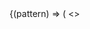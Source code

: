 
<PatternLoad patternId="grid">
  {(pattern) => (
  <>
    <Title />
    <Subtitle />

## Simple usage

```twig dark
  {% set cells = [
    'Cell 1',
    'Cell 2'
  ] %}
  {% include "@organisms/grid/grid.twig" with {
    attributes: create_attribute(),
    cells: cells,
    columns: 2,
    columns_width: 'equal',
    gutter: 'default'
  } only %}
`} />
```

## Cells
The pattern loops through a list of cells and print each cell.<br/>
To adjust the way the blocks are printed use twig blocks.

## Blocks
* cell_outer: <br/>Use block cell_outer to adjust the markup of each cell. Variables: `cell_attributes`, `cell`, `cell_counter`.
* cell_inner:<br/>Use block cell_inner to print the cell variable. Variables: `cell`, `cell_counter`
### Example: cell_inner
```twig dark
  {% set cells = [
        {content: '<div class="w-full h-20 bg-primary">1</div>'},
        {content: '<div class="w-full h-20 bg-primary">2</div>'},
        {content: '<div class="w-full h-20 bg-primary">3</div>'},
        {content: '<div class="w-full h-20 bg-primary">4</div>'},
        {content: '<div class="w-full h-20 bg-primary">5</div>'},
        {content: '<div class="w-full h-20 bg-primary">6</div>'},
      ] %}
      {% embed "@organisms/grid/grid.twig" with {
        attributes: create_attribute(),
        cells: cells,
        columns: 2,
        columns_width: 'equal',
        gutter: 'default'
      } only %}
        {% block cell_inner %}
          {{ cell.content }}
        {% endblock %}
      {% endembed %}
```

### Example: cell_outer
```twig dark
  {% set cells = [
        {content: '<div class="w-full h-20 bg-primary">1</div>'},
        {content: '<div class="w-full h-20 bg-primary">2</div>'},
        {content: '<div class="w-full h-20 bg-primary">3</div>'},
        {content: '<div class="w-full h-20 bg-primary">4</div>'},
        {content: '<div class="w-full h-20 bg-primary">5</div>'},
        {content: '<div class="w-full h-20 bg-primary">6</div>'},
      ] %}
      {% embed "@organisms/grid/grid.twig" with {
        attributes: create_attribute(),
        cells: cells,
        columns: 2,
        columns_width: 'equal',
        gutter: 'default'
      } only %}
      {% block cell_outer %}
        <div {{ cell_attributes.addClass('additional-class') }}>
        {{ cell.content }} + { cell_counter }
        </div>
      {% endblock %}
      {% endembed %}
```

## Column widths
The pattern comes with most common column widths configurations like 50x50 or 33x66.
If you need additional configuration you can extends the columns configuration inside the `grid.wingsuit.yml`.

```yaml dark
columns:
2: << Columns count
  '66x33': << Name
    1: 'w-full md:w-2/3' << Every first column
    2: 'w-full md:w-1/3' << Every second column
3:
  equal:
    default: 'w-full md:w-1/3' << Default for every other column
```

## Gutter
To configure the spacing between the columns use the gutter configuration in the grid.wingsuit.yml.
```yaml dark
  gutter:
    ...
    default: << Name of
      container: -mx-6 -md:mx-25
      cell: px-6 md:px-25 mb-6 last:mb-0
    ...
```

## Examples
### 4 equal columns.
```twig dark
  {% include "@organisms/grid/grid.twig" with {
    cells: cells,
    columns: 4,
    columns_width: 'equal',
    gutter: 'default'
  } only %}
```

<PatternPreview variant={pattern.getDefaultVariant()} columns="4" config="equal"/>

### 3 Columns with 25% 50% 25%.

```twig dark
 {% include "@organisms/grid/grid.twig" with {
   cells: cells,
   columns: 3,
   columns_width: '25x50x25',
   gutter: 'default'
 } only %}
```

<PatternPreview variant={pattern.getDefaultVariant()} columns="3" columns_width="25x50x25"/>

  </>
  )}
</PatternLoad>
